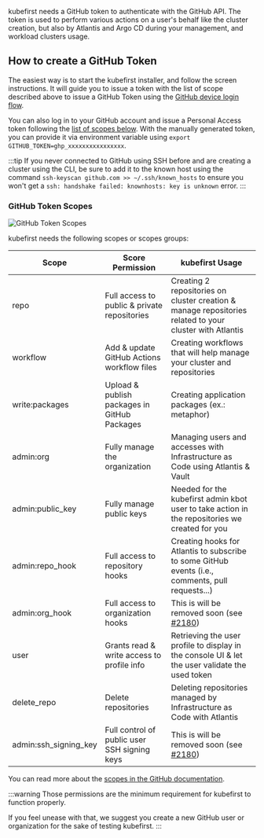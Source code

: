 kubefirst needs a GitHub token to authenticate with the GitHub API. The token is used to perform various actions on a user's behalf like the cluster creation, but also by Atlantis and Argo CD during your management, and workload clusters usage.

## How to create a GitHub Token

The easiest way is to start the kubefirst installer, and follow the screen instructions. It will guide you to issue a token with the list of scope described above to issue a GitHub Token using the [GitHub device login flow](https://docs.github.com/en/apps/oauth-apps/building-oauth-apps/authorizing-oauth-apps#device-flow).

You can also log in to your GitHub account and issue a Personal Access token following the [list of scopes below](#github-token-scopes). With the manually generated token, you can provide it via environment variable using `export GITHUB_TOKEN=ghp_xxxxxxxxxxxxxxxx`.

:::tip
If you never connected to GitHub using SSH before and are creating a cluster using the CLI, be sure to add it to the known host using the command `ssh-keyscan github.com >> ~/.ssh/known_hosts` to ensure you won't get a `ssh: handshake failed: knownhosts: key is unknown` error.
:::

### GitHub Token Scopes

![GitHub Token Scopes](../../../img/common/github/scopes.png)

kubefirst needs the following scopes or scopes groups:

| Scope                 | Score Permission                             | kubefirst Usage                                                                                         |
|-----------------------|----------------------------------------------|---------------------------------------------------------------------------------------------------------|
| repo                  | Full access to public & private repositories | Creating 2 repositories on cluster creation & manage repositories related to your cluster with Atlantis |
| workflow              | Add & update GitHub Actions workflow files   | Creating workflows that will help manage your cluster and repositories                                  |
| write:packages        | Upload & publish packages in GitHub Packages | Creating application packages (ex.: metaphor)                                                           |
| admin:org             | Fully manage the organization                | Managing users and accesses with Infrastructure as Code using Atlantis & Vault                          |
| admin:public_key      | Fully manage public keys                     | Needed for the kubefirst admin kbot user to take action in the repositories we created for you          |
| admin:repo_hook       | Full access to repository hooks              | Creating hooks for Atlantis to subscribe to some GitHub events (i.e., comments, pull requests...)       |
| admin:org_hook        | Full access to organization hooks            | This is will be removed soon (see [#2180](https://github.com/kubefirst/kubefirst/issues/2180))          |
| user                  | Grants read & write access to profile info   | Retrieving the user profile to display in the console UI & let the user validate the used token         |
| delete_repo           | Delete repositories                          | Deleting repositories managed by Infrastructure as Code with Atlantis                                   |
| admin:ssh_signing_key | Full control of public user SSH signing keys | This is will be removed soon (see [#2180](https://github.com/kubefirst/kubefirst/issues/2180))          |

You can read more about the [scopes in the GitHub documentation](https://docs.github.com/en/apps/oauth-apps/building-oauth-apps/scopes-for-oauth-apps#available-scopes).

:::warning
Those permissions are the minimum requirement for kubefirst to function properly.

If you feel unease with that, we suggest you create a new GitHub user or organization for the sake of testing kubefirst.
:::
